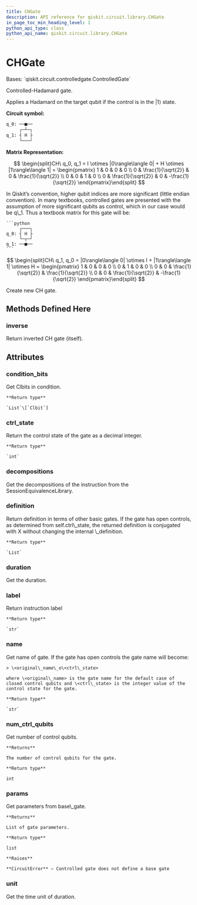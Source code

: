 ```yaml
---
title: CHGate
description: API reference for qiskit.circuit.library.CHGate
in_page_toc_min_heading_level: 1
python_api_type: class
python_api_name: qiskit.circuit.library.CHGate
---
```


# CHGate

<Class id="qiskit.circuit.library.CHGate" isDedicatedPage={true} github="https://github.com/qiskit/qiskit/tree/stable/0.19/qiskit/circuit/library/standard_gates/h.py" signature="CHGate(label=None, ctrl_state=None)">
  Bases: `qiskit.circuit.controlledgate.ControlledGate`

  Controlled-Hadamard gate.

  Applies a Hadamard on the target qubit if the control is in the $|1\rangle$ state.

  **Circuit symbol:**

  ```python
  q_0: ──■──
       ┌─┴─┐
  q_1: ┤ H ├
       └───┘
  ```

  **Matrix Representation:**

$$
\begin{split}CH\ q_0, q_1 =
I \otimes |0\rangle\langle 0| + H \otimes |1\rangle\langle 1| =
\begin{pmatrix}
1 & 0 & 0 & 0 \\
0 & \frac{1}{\sqrt{2}} & 0 & \frac{1}{\sqrt{2}} \\
0 & 0 & 1 & 0 \\
0 & \frac{1}{\sqrt{2}} & 0 & -\frac{1}{\sqrt{2}}
\end{pmatrix}\end{split}
$$

  <Admonition title="Note" type="note">
    In Qiskit’s convention, higher qubit indices are more significant (little endian convention). In many textbooks, controlled gates are presented with the assumption of more significant qubits as control, which in our case would be q\_1. Thus a textbook matrix for this gate will be:

    ```python
         ┌───┐
    q_0: ┤ H ├
         └─┬─┘
    q_1: ──■──
    ```

$$
\begin{split}CH\ q_1, q_0 =
|0\rangle\langle 0| \otimes I + |1\rangle\langle 1| \otimes H =
\begin{pmatrix}
1 & 0 & 0 & 0 \\
0 & 1 & 0 & 0 \\
0 & 0 & \frac{1}{\sqrt{2}} & \frac{1}{\sqrt{2}} \\
0 & 0 & \frac{1}{\sqrt{2}} & -\frac{1}{\sqrt{2}}
\end{pmatrix}\end{split}
$$
  </Admonition>

  Create new CH gate.

  ## Methods Defined Here

  ### inverse

  <Function id="qiskit.circuit.library.CHGate.inverse" signature="CHGate.inverse()">
    Return inverted CH gate (itself).
  </Function>

  ## Attributes

  ### condition\_bits

  <Attribute id="qiskit.circuit.library.CHGate.condition_bits">
    Get Clbits in condition.

    **Return type**

    `List`\[`Clbit`]
  </Attribute>

  ### ctrl\_state

  <Attribute id="qiskit.circuit.library.CHGate.ctrl_state">
    Return the control state of the gate as a decimal integer.

    **Return type**

    `int`
  </Attribute>

  ### decompositions

  <Attribute id="qiskit.circuit.library.CHGate.decompositions">
    Get the decompositions of the instruction from the SessionEquivalenceLibrary.
  </Attribute>

  ### definition

  <Attribute id="qiskit.circuit.library.CHGate.definition">
    Return definition in terms of other basic gates. If the gate has open controls, as determined from self.ctrl\_state, the returned definition is conjugated with X without changing the internal \_definition.

    **Return type**

    `List`
  </Attribute>

  ### duration

  <Attribute id="qiskit.circuit.library.CHGate.duration">
    Get the duration.
  </Attribute>

  ### label

  <Attribute id="qiskit.circuit.library.CHGate.label">
    Return instruction label

    **Return type**

    `str`
  </Attribute>

  ### name

  <Attribute id="qiskit.circuit.library.CHGate.name">
    Get name of gate. If the gate has open controls the gate name will become:

    > \<original\_name\_o\<ctrl\_state>

    where \<original\_name> is the gate name for the default case of closed control qubits and \<ctrl\_state> is the integer value of the control state for the gate.

    **Return type**

    `str`
  </Attribute>

  ### num\_ctrl\_qubits

  <Attribute id="qiskit.circuit.library.CHGate.num_ctrl_qubits">
    Get number of control qubits.

    **Returns**

    The number of control qubits for the gate.

    **Return type**

    int
  </Attribute>

  ### params

  <Attribute id="qiskit.circuit.library.CHGate.params">
    Get parameters from base\_gate.

    **Returns**

    List of gate parameters.

    **Return type**

    list

    **Raises**

    **CircuitError** – Controlled gate does not define a base gate
  </Attribute>

  ### unit

  <Attribute id="qiskit.circuit.library.CHGate.unit">
    Get the time unit of duration.
  </Attribute>
</Class>

